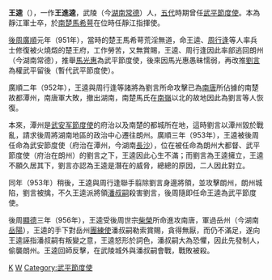 '''王逵'''（{{bd||？|956年|catIdx=W王}}），一作'''王進逵'''，武陵（今[[湖南|湖南]][[常德|常德]]）人，[[五代|五代]]時期曾任[[武平節度使|武平節度使]]。本為靜江軍士卒，於[[南楚|南楚]][[馬希萼|馬希萼]]在位時任靜江指揮使。

[[後周|後周]][[廣順|廣順]]元年（951年），當時的楚王馬希萼荒淫無道，命王逵、[[周行逢|周行逢]]等人率兵士修復被火燒燬的楚王府，工作勞苦，又無賞賜，王逵、周行逢因此率部逃回朗州（今湖南常德），推舉[[馬光惠|馬光惠]]為武平節度使，後來因馬光惠愚昧懦弱，再改推[[劉言|劉言]]為權武平留後（暫代武平節度使）。

廣順二年（952年），王逵與周行逢等諸將為劉言所命攻擊已為[[南唐|南唐]]所佔據的南楚故都潭州，南唐軍大敗，撤出湖南，南楚馬氏在[[南嶺|南嶺]]以北的故地因此為劉言等人恢復。

本來，潭州是[[武安军節度使|武安军節度使]]的府治以及南楚的都城所在地，這時劉言以潭州毀於戰亂，請求後周將湖南地區的政治中心遷往朗州。廣順三年（953年），王逵被後周任命為武安節度使（府治在潭州，今湖南[[長沙|長沙]]），位在被任命為朗州大都督、武平節度使（府治在朗州）的劉言之下，王逵因此心生不滿；而劉言為王逵擁立，王逵不願久居其下，劉言亦認為王逵是潛在的威脅，總總的原因，二人因此對立。

同年（953年）稍後，王逵與周行逢聯手翦除劉言身邊將領，並攻擊朗州，朗州城陷，劉言被擒，不久王逵派將領[[潘叔嗣|潘叔嗣]]殺害劉言，後周隨即任命王逵為武平節度使。

後周[[顯德|顯德]]三年（956年），王逵受後周世宗[[柴榮|柴榮]]所命進攻南唐，軍過岳州（今湖南[[岳陽|岳陽]]），王逵的手下對岳州[[團練使|團練使]]潘叔嗣勒索賞賜，貪得無厭，而仍不滿足，遂向王逵誣指潘叔嗣有叛變之意，王逵怒形於詞色，潘叔嗣大為恐懼，因此先發制人，偷襲朗州。王逵回師反擊，在武陵城外與潘叔嗣會戰，戰敗被殺。

{{中国历代君主/五代十国/武平节度使}}
{{十國君主}}
[[Category:王姓|K]]
[[Category:五代十国人物|W]]
[[Category:武平節度使|Category:武平節度使]]